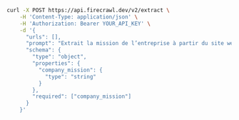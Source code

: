 ```bash cURL
curl -X POST https://api.firecrawl.dev/v2/extract \
    -H 'Content-Type: application/json' \
    -H 'Authorization: Bearer YOUR_API_KEY' \
    -d '{
      "urls": [],
      "prompt": "Extrait la mission de l’entreprise à partir du site web de Firecrawl.",
      "schema": {
        "type": "object",
        "properties": {
          "company_mission": {
            "type": "string"
          }
        },
        "required": ["company_mission"]
      }
    }'
```

